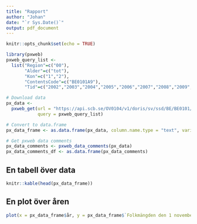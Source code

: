 ```yaml
---
title: "Rapport"
author: "Johan"
date: "`r Sys.Date()`"
output: pdf_document
---
```


```r
knitr::opts_chunk$set(echo = TRUE)
```

```r
library(pxweb)
pxweb_query_list <- 
  list("Region"=c("00"),
       "Alder"=c("tot"),
       "Kon"=c("1","2"),
       "ContentsCode"=c("BE0101A9"),
       "Tid"=c("2002","2003","2004","2005","2006","2007","2008","2009","2010","2011","2012","2013","2014","2015","2016","2017","2018","2019","2020","2021","2022","2023"))

# Download data 
px_data <- 
  pxweb_get(url = "https://api.scb.se/OV0104/v1/doris/sv/ssd/BE/BE0101/BE0101A/FolkmangdNov",
            query = pxweb_query_list)

# Convert to data.frame 
px_data_frame <- as.data.frame(px_data, column.name.type = "text", variable.value.type = "text")

# Get pxweb data comments 
px_data_comments <- pxweb_data_comments(px_data)
px_data_comments_df <- as.data.frame(px_data_comments)
```

## En tabell över data

```r
knitr::kable(head(px_data_frame))
```


## En plot över åren

```r
plot(x = px_data_frame$år, y = px_data_frame$`Folkmängden den 1 november`, type = "l")
```



